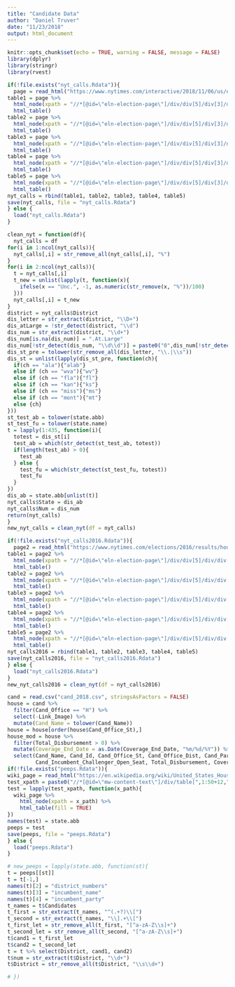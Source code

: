 ```yaml
---
title: "Candidate Data"
author: "Daniel Truver"
date: "11/23/2018"
output: html_document
---
```


```r
knitr::opts_chunk$set(echo = TRUE, warning = FALSE, message = FALSE)
library(dplyr)
library(stringr)
library(rvest)
```

```r
if(!file.exists("nyt_calls.Rdata")){
  page = read_html("https://www.nytimes.com/interactive/2018/11/06/us/elections/results-house-elections.html")
table1 = page %>%
  html_node(xpath = "//*[@id=\"eln-election-page\"]/div/div[5]/div[3]/div[2]/div[1]/table") %>%
  html_table()
table2 = page %>%
  html_node(xpath = "//*[@id=\"eln-election-page\"]/div/div[5]/div[3]/div[2]/div[2]/table") %>%
  html_table()
table3 = page %>% 
  html_node(xpath = "//*[@id=\"eln-election-page\"]/div/div[5]/div[3]/div[2]/div[3]/table") %>%
  html_table()
table4 = page %>%
  html_node(xpath = "//*[@id=\"eln-election-page\"]/div/div[5]/div[3]/div[2]/div[4]/table") %>%
  html_table()
table5 = page %>%
  html_node(xpath = "//*[@id=\"eln-election-page\"]/div/div[5]/div[3]/div[2]/div[5]/table") %>%
  html_table()
nyt_calls = rbind(table1, table2, table3, table4, table5)
save(nyt_calls, file = "nyt_calls.Rdata")
} else {
  load("nyt_calls.Rdata")
}
```


```r
clean_nyt = function(df){
  nyt_calls = df
for(i in 1:ncol(nyt_calls)){
  nyt_calls[,i] = str_remove_all(nyt_calls[,i], "%")
}
for(i in 2:ncol(nyt_calls)){
  t = nyt_calls[,i]
  t_new = unlist(lapply(t, function(x){
    ifelse(x == "Unc.", -1, as.numeric(str_remove(x, "%"))/100)
  }))
  nyt_calls[,i] = t_new
}
district = nyt_calls$District
dis_letter = str_extract(district, "\\D+")
dis_atLarge = !str_detect(district, "\\d")
dis_num = str_extract(district, "\\d+")
dis_num[is.na(dis_num)] = ".At.Large"
dis_num[!str_detect(dis_num, "\\d\\d")] = paste0("0",dis_num[!str_detect(dis_num, "\\d\\d")])
dis_st_pre = tolower(str_remove_all(dis_letter, "\\.|\\s"))
dis_st = unlist(lapply(dis_st_pre, function(ch){
  if(ch == "ala"){"alab"} 
  else if (ch == "wva"){"wv"}
  else if (ch == "fla"){"fl"}
  else if (ch == "kan"){"ks"}
  else if (ch == "miss"){"ms"}
  else if (ch == "mont"){"mt"}
  else {ch}
}))
st_test_ab = tolower(state.abb)
st_test_fu = tolower(state.name)
t = lapply(1:435, function(i){
  totest = dis_st[i]
  test_ab = which(str_detect(st_test_ab, totest))
  if(length(test_ab) > 0){
    test_ab
  } else {
    test_fu = which(str_detect(st_test_fu, totest))
    test_fu
  }
})
dis_ab = state.abb[unlist(t)]
nyt_calls$State = dis_ab
nyt_calls$Num = dis_num
return(nyt_calls)
}
new_nyt_calls = clean_nyt(df = nyt_calls)
```

```r
if(!file.exists("nyt_calls2016.Rdata")){
  page2 = read_html("https://www.nytimes.com/elections/2016/results/house")
table1 = page2 %>%
  html_node(xpath = "//*[@id=\"eln-election-page\"]/div/div[5]/div/div[2]/div[1]/table") %>%
  html_table()
table2 = page2 %>%
  html_node(xpath = "//*[@id=\"eln-election-page\"]/div/div[5]/div/div[2]/div[2]/table") %>%
  html_table()
table3 = page2 %>% 
  html_node(xpath = "//*[@id=\"eln-election-page\"]/div/div[5]/div/div[2]/div[3]/table") %>%
  html_table()
table4 = page2 %>%
  html_node(xpath = "//*[@id=\"eln-election-page\"]/div/div[5]/div/div[2]/div[4]/table") %>%
  html_table()
table5 = page2 %>%
  html_node(xpath = "//*[@id=\"eln-election-page\"]/div/div[5]/div/div[2]/div[5]/table") %>%
  html_table()
nyt_calls2016 = rbind(table1, table2, table3, table4, table5)
save(nyt_calls2016, file = "nyt_calls2016.Rdata")
} else {
  load("nyt_calls2016.Rdata")
}
new_nyt_calls2016 = clean_nyt(df = nyt_calls2016)
```

```r
cand = read.csv("cand_2018.csv", stringsAsFactors = FALSE)
house = cand %>%
  filter(Cand_Office == "H") %>%
  select(-Link_Image) %>%
  mutate(Cand_Name = tolower(Cand_Name)) 
house = house[order(house$Cand_Office_St),]
house_mod = house %>%
  filter(Total_Disbursement > 0) %>%
  mutate(Coverage_End_Date = as.Date(Coverage_End_Date, "%m/%d/%Y")) %>%
  select(Cand_Name, Cand_Id, Cand_Office_St, Cand_Office_Dist, Cand_Party_Affiliation,
         Cand_Incumbent_Challenger_Open_Seat, Total_Disbursement, Coverage_End_Date)
if(!file.exists("peeps.Rdata")){
wiki_page = read_html("https://en.wikipedia.org/wiki/United_States_House_of_Representatives_elections,_2018#Alabama")
test_xpath = paste0("//*[@id=\"mw-content-text\"]/div/table[",1:50+12,"]")
test = lapply(test_xpath, function(x_path){
  wiki_page %>%
    html_node(xpath = x_path) %>%
    html_table(fill = TRUE)
})
names(test) = state.abb
peeps = test
save(peeps, file = "peeps.Rdata")
} else {
  load("peeps.Rdata")
}
```

```r
# new_peeps = lapply(state.abb, function(st){
t = peeps[[st]]
t = t[-1,]
names(t)[2] = "district_numbers"
names(t)[3] = "incumbent_name"
names(t)[4] = "incumbent_party"
t_names = t$Candidates
t_first = str_extract(t_names, "^(.+?)\\[")
t_second = str_extract(t_names, "\\].+\\[")
t_first_let = str_remove_all(t_first, "[^a-zA-Z\\s]+")
t_second_let = str_remove_all(t_second, "[^a-zA-Z\\s]+")
t$cand1 = t_first_let
t$cand2 = t_second_let
t = t %>% select(District, cand1, cand2)
t$num = str_extract(t$District, "\\d+")
t$District = str_remove_all(t$District, "\\s\\d+")

# })

```

